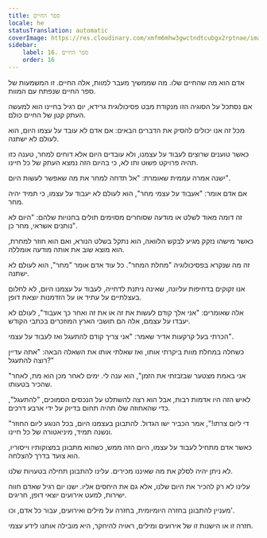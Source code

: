 ```yaml
---
title: ספר החיים
locale: he
statusTranslation: automatic
coverImage: https://res.cloudinary.com/xmfm6mhw3gwctndtcubgx2rptnae/image/upload/v1740468922/small_cover_tratado_de_psicologia_revolucionaria_a4c0dca4e0.webp
sidebar:
    label: 16. ספר החיים
    order: 16
---
```

אדם הוא מה שהחיים שלו. מה שממשיך מעבר למוות, אלה החיים. זו המשמעות של ספר החיים שנפתח עם המוות.

אם נסתכל על הסוגיה הזו מנקודת מבט פסיכולוגית גרידא, יום רגיל בחיינו הוא למעשה העתק קטן של החיים כולם.

מכל זה אנו יכולים להסיק את הדברים הבאים: אם אדם לא עובד על עצמו היום, הוא לעולם לא ישתנה.

כאשר טוענים שרוצים לעבוד על עצמנו, ולא עובדים היום אלא דוחים למחר, טענה כזו תהיה פרויקט פשוט ותו לא, כי בהיום הזה נמצא העתק של כל חיינו.

ישנה אמרה עממית שאומרת: "אל תדחה למחר את מה שאפשר לעשות היום".

אם אדם אומר: "אעבוד על עצמי מחר", הוא לעולם לא יעבוד על עצמו, כי תמיד יהיה מחר.

זה דומה מאוד לשלט או מודעה שסוחרים מסוימים תולים בחנויות שלהם: "היום לא נותנים אשראי, מחר כן".

כאשר מישהו נזקק מגיע לבקש הלוואה, הוא נתקל בשלט הנורא, ואם הוא חוזר למחרת, הוא מוצא שוב את אותה מודעה אומללה.

זה מה שנקרא בפסיכולוגיה "מחלת המחר". כל עוד אדם אומר "מחר", הוא לעולם לא ישתנה.

אנו זקוקים בדחיפות עליונה, שאינה ניתנת לדחייה, לעבוד על עצמנו היום, לא לחלום בעצלתיים על עתיד או על הזדמנות יוצאת דופן.

אלה שאומרים: "אני אלך קודם לעשות את זה או את זה ואחר כך אעבוד", לעולם לא יעבדו על עצמם, אלה הם תושבי הארץ המוזכרים בכתבי הקודש.

הכרתי בעל קרקעות אדיר שאמר: "אני צריך קודם להתעגל ואז לעבוד על עצמי".

כשחלה במחלת מוות ביקרתי אותו, ואז שאלתי אותו את השאלה הבאה: "אתה עדיין רוצה להתעגל?"

"אני באמת מצטער שבזבזתי את הזמן", הוא ענה לי. ימים לאחר מכן הוא מת, לאחר שהכיר בטעותו.

לאיש הזה היו אדמות רבות, אבל הוא רצה להשתלט על הנכסים הסמוכים, "להתעגל", כדי שהאחוזה שלו תהיה תחום בדיוק על ידי ארבע דרכים.

"די ליום צרתו!", אמר הכביר ישו הגדול. להתבונן בעצמנו היום, בכל הנוגע ליום החוזר ונשנה תמיד, מיניאטורה של כל חיינו.

כאשר אדם מתחיל לעבוד על עצמו, היום הזה ממש, כשהוא מתבונן במצוקותיו וייסוריו, הוא צועד בדרך להצלחה.

לא ניתן יהיה לסלק את מה שאיננו מכירים. עלינו להתבונן תחילה בטעויות שלנו.

עלינו לא רק להכיר את היום שלנו, אלא גם את היחסים אליו. ישנו יום רגיל שאדם חווה ישירות, למעט אירועים יוצאי דופן, חריגים.

מעניין להתבונן בחזרה היומיומית, בחזרה על מילים ואירועים, עבור כל אדם, וכו'.

חזרה זו או הישנות זו של אירועים ומילים, ראויה להיחקר, היא מובילה אותנו לידע עצמי.

